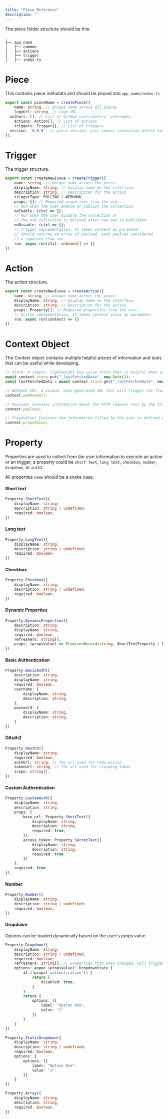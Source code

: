 ```yaml
---
title: "Piece Reference"
description: ""
---
```


The piece folder structure should be this:

```
.
├── app_name
│   ├── common
│   ├── actions
│   ├── trigger
│   ├── index.ts
```

# Piece

This contains piece metadata and should be placed into `app_name/index.ts`

```typescript
export const pieceName = createPiece({
	name: string, // Unique name across all pieces
	logoUrl: string, // Logo URL
  authors: [], // List of GitHub contributors' usernames.
	actions: Action[], // List of actions
	triggers: Trigger[], // List of triggers
  version: '0.0.0', // piece version, uses semver convention please see semver.org
});
```

# Trigger


The trigger structure.

```typescript
export const createNewIssue = createTrigger({
    name: string, // Unique name across the piece.
    displayName: string, // Display name on the interface.
	description: string, // Description for the action
    triggerType: POLLING | WEBHOOK,
	props: {}; // Required properties from the user.
    // Run when the user enable or publish the collection.
	onEnable: (ctx) => {};
    // Run when the user disable the collection or
    // the old collection is deleted after new one is published.
	onDisable: (ctx) => {};
    // Trigger implementation, It takes context as parameter.
    // should returns an array of payload, each payload considered
    // a separate flow run.
    run: async run(ctx): unknown[] => {}
})
```

# Action

The action structure.

```typescript
export const createNewIssue = createAction({
    name: string, // Unique name across the piece.
    displayName: string, // Display name on the interface.
	description: string, // Description for the action
	props: Property[]; // Required properties from the user.
    // Action implementation, It takes context value as parameter.
    run: async run(context) => {}
})
```

# Context Object
The Context object contains multiple helpful pieces of information and tools that can be useful while developing.

```typescript
// Store: A simple, lightweight key-value store that is helpful when you are developing triggers that persist between runs, used to store information like the last polling date.
await context.store.put("_lastFetchedDate", new Date());
const lastFetchedData = await context.store.get("_lastFetchedDate", new Date());

// Webhook URL: A unique, auto-generated URL that will trigger the flow. Useful when you need to develop a trigger based on webhooks.
context.webhookUrl;

// Payload: Contains information about the HTTP request sent by the third party. It has three properties: status, headers, and body.
context.payload;

// PropsValue: Contains the information filled by the user in defined properties.
context.propsValue;
```

# Property


Properties are used to collect from the user information to execute an action or an trigger, a property could be `short text`, `long text`, `checkbox`, `number`, `dropdown`, or `auth2`.

All properties `name` should be a snake case.

#### Short text

```typescript
Property.ShortText({
	displayName: string;
	description: string | undefined;
	required: boolean;
})
```


#### Long text

```typescript
Property.LongText({
	displayName: string;
	description: string | undefined;
	required: boolean;
})
```

#### Checkbox

```typescript
Property.Checkbox({
	displayName: string;
	description: string | undefined;
	required: boolean;
})
```

#### Dynamic Properties

```typescript
Property.DynamicProperties({
    description: string,
    displayName: string,
    required: boolean,
    refreshers: string[],
    props: (propsValue) => Promise<Record<string, ShortTextProperty | NumberProperty | StaticDropdownProperty>>;
})
```

#### Basic Authentication

```typescript
Property.BasicAuth({
    description: string,
    displayName: string,
    required: boolean,
    username: {
        displayName: string,
        description: string,
    },
    password: {
        displayName: string,
        description: string,
    }
})
```

#### OAuth2

```typescript
Property.OAuth2({
    displayName: string,
    required: boolean,
    authUrl: string, // The url used for redirection
    tokenUrl: string, // The url used for claiming token
    scope: string[],
})
```


#### Custom Authentication

```typescript
Property.CustomAuth({
    displayName: string,
    description: string,
    props: {
        base_url: Property.ShortText({
            displayName: string,
            description: string,
            required: true,
        }),
        access_token: Property.SecretText({
            displayName: string,
            description: string,
            required: true
        })
    },
    required: true
}),
```

#### Number

```typescript
Property.Number({
	displayName: string;
	description: string | undefined;
	required: boolean;
})
```

#### Dropdown

Options can be loaded dynamically based on the user's props value.

```typescript
Property.Dropdown({
    displayName: string;
    description: string | undefined;
    required: boolean;
    refreshers: string[], // properties that when changed, will trigger the options function to execute
    options: async (propsValue): DropdownState {
        if (!props['authentication']) {
            return {
                disabled: true;
            }
        }
        return {
            options: [{
                label: "Option One",
                value: "1"
            }]
        }
    }
})
```


```typescript
Property.StaticDropdown({
    displayName: string;
    description: string | undefined;
    required: boolean;
    options: {
        options: [{
            label: "Option One",
            value: "1"
        }]
    }
})
```

```typescript
Property.Array({
    displayName: string,
    description: string,
    required: boolean,
})
```